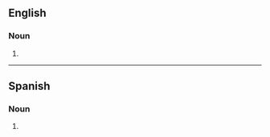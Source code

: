==English==

===Noun===
{{head|en|noun form}}

# {{plural of|en|septicemia}}

----

==Spanish==

===Noun===
{{head|es|noun plural form}}

# {{plural of|es|septicemia}}
